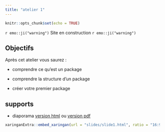```yaml
---
title: "atelier 1"
---
```


```r
knitr::opts_chunk$set(echo = TRUE)
```

`r emo::ji("warning")` Site en construction `r emo::ji("warning")`

## Objectifs

Après cet atelier vous saurez : 

  -  comprendre ce qu’est un package
  
  -  comprendre la structure d’un package

  -  créer votre premier package

## supports

- diaporama [version html](slides/slide1.html) ou [version pdf](slides/slide1.pdf)

```r
xaringanExtra::embed_xaringan(url = "slides/slide1.html", ratio = "16:9")
```